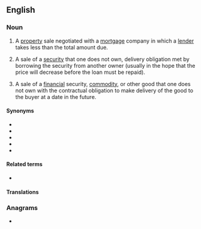 ==English==

===Noun===
{{en-noun}}

# {{lb|en|real estate}} A [[property]] sale negotiated with a [[mortgage]] company in which a [[lender]] takes less than the total amount due.
# {{lb|en|investments}} A sale of a [[security]] that one does not own, delivery obligation met by borrowing the security from another owner (usually in the hope that the price will decrease before the loan must be repaid).
# {{lb|en|economics}} A sale of a [[financial]] security, [[commodity]], or other good that one does not own with the contractual obligation to make delivery of the good to the buyer at a date in the future.

====Synonyms====
* {{l|en|short selling}}
* {{l|en|short#Noun}}
* {{l|en|shorting}}
* {{l|en|go short|going short}}
* {{l|en|sell short|selling short}}

====Related terms====
* {{l|en|sell short}}

====Translations====
{{trans-top|property sale negotiated with a mortgage company in which a lender takes less than the total amount due}}
{{trans-mid}}
{{trans-bottom}}

{{trans-see|sale of a security that one does not own, delivery obligation met by borrowing the security from another owner|short selling}}

===Anagrams===
* {{anagrams|en|a=aehlorsst|horse salt|salt horse}}